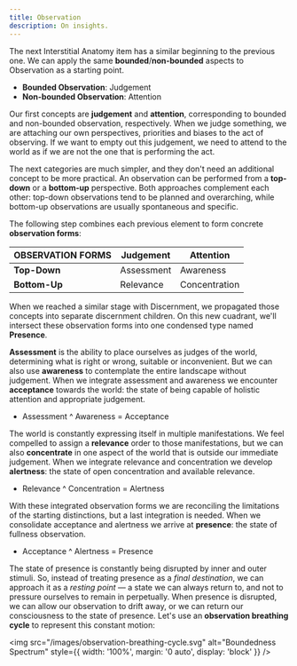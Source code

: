 ```yaml
---
title: Observation
description: On insights.
---
```


The next Interstitial Anatomy item has a similar beginning to the previous one. We can apply the same **bounded**/**non-bounded** aspects to Observation as a starting point.

- **Bounded Observation**: Judgement
- **Non-bounded Observation**: Attention

Our first concepts are **judgement** and **attention**, corresponding to bounded and non-bounded observation, respectively. When we judge something, we are attaching our own perspectives, priorities and biases to the act of observing. If we want to empty out this judgement, we need to attend to the world as if we are not the one that is performing the act.

The next categories are much simpler, and they don't need an additional concept to be more practical. An observation can be performed from a **top-down** or a **bottom-up** perspective. Both approaches complement each other: top-down observations tend to be planned and overarching, while bottom-up observations are usually spontaneous and specific. 

The following step combines each previous element to form concrete **observation forms**:

| **OBSERVATION FORMS** | **Judgement** | **Attention** |
|---|---|---|
| **Top-Down** | Assessment | Awareness |
| **Bottom-Up** | Relevance | Concentration |

When we reached a similar stage with Discernment, we propagated those concepts into separate discernment children. On this new cuadrant, we'll intersect these observation forms into one condensed type named **Presence**.

**Assessment** is the ability to place ourselves as judges of the world, determining what is right or wrong, suitable or inconvenient. But we can also use **awareness** to contemplate the entire landscape without judgement. When we integrate assessment and awareness we encounter **acceptance** towards the world: the state of being capable of holistic attention and appropriate judgement. 

- Assessment ^ Awareness = Acceptance

The world is constantly expressing itself in multiple manifestations. We feel compelled to assign a **relevance** order to those manifestations, but we can also **concentrate** in one aspect of the world that is outside our immediate judgement. When we integrate relevance and concentration we develop **alertness**: the state of open concentration and available relevance.

- Relevance ^ Concentration = Alertness

With these integrated observation forms we are reconciling the limitations of the starting distinctions, but a last integration is needed. When we consolidate acceptance and alertness we arrive at **presence**: the state of fullness observation.

- Acceptance ^ Alertness = Presence

The state of presence is constantly being disrupted by inner and outer stimuli. So, instead of treating presence as a *final destination*, we can approach it as a *resting point* — a state we can always return to, and not to pressure ourselves to remain in perpetually. When presence is disrupted, we can allow our observation to drift away, or we can return our consciousness to the state of presence. Let's use an **observation breathing cycle** to represent this constant motion:

<img 
  src="/images/observation-breathing-cycle.svg" 
  alt="Boundedness Spectrum" 
  style={{ width: '100%', margin: '0 auto', display: 'block' }} 
/>
